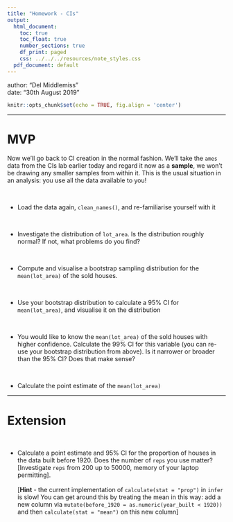 ```yaml
---
title: "Homework - CIs"
output:
  html_document:
    toc: true
    toc_float: true
    number_sections: true
    df_print: paged
    css: ../../../resources/note_styles.css
  pdf_document: default
---
```


<div class="blame">
author: "Del Middlemiss"<br>
date: "30th August 2019"
</div>

```r
knitr::opts_chunk$set(echo = TRUE, fig.align = 'center')
```

<hr>

# MVP

Now we'll go back to CI creation in the normal fashion. We'll take the `ames` data from the CIs lab earlier today and regard it now as a **sample**, we won't be drawing any smaller samples from within it. This is the usual situation in an analysis: you use all the data available to you!

<br>

* Load the data again, `clean_names()`, and re-familiarise yourself with it

<br>

* Investigate the distribution of `lot_area`. Is the distribution roughly normal? If not, what problems do you find?

<br>

* Compute and visualise a bootstrap sampling distribution for the `mean(lot_area)` of the sold houses.

<br>

* Use your bootstrap distribution to calculate a $95\%$ CI for `mean(lot_area)`, and visualise it on the distribution

<br>

* You would like to know the `mean(lot_area)` of the sold houses with higher confidence. Calculate the $99\%$ CI for this variable (you can re-use your bootstrap distribution from above). Is it narrower or broader than the $95\%$ CI? Does that make sense?

<br>

* Calculate the point estimate of the `mean(lot_area)`

<hr>

# Extension

<br>

* Calculate a point estimate and $95\%$ CI for the proportion of houses in the data built before 1920.  Does the number of `reps` you use matter? [Investigate `reps` from $200$ up to $50000$, memory of your laptop permitting].
<br><br>
[**Hint** - the current implementation of `calculate(stat = "prop")` in `infer` is slow! You can get around this by treating the mean in this way: add a new column via `mutate(before_1920 = as.numeric(year_built < 1920))` and then `calculate(stat = "mean")` on this new column]

